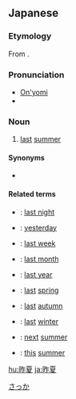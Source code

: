 ==Japanese==
{{ja-kanjitab|さく|k1=さっ|か|yomi=o}}

===Etymology===
From {{etyl|zhx|ja|sort=さっか}} {{m|zh|昨夏}}.

===Pronunciation===
* [[音読み|On'yomi]]
* {{IPA|lang=ja|[sa̠k.ka̠]}}

===Noun===
{{ja-noun|さっか|hhira=さくか}}

# [[last]] [[summer]]

====Synonyms====
* {{ja-r|去夏|きょか}}

====Related terms====
* {{ja-r|昨晩|さくばん}}: [[last night]]
* {{ja-r|昨日|きのう}}: [[yesterday]]
* {{ja-r|昨週|さくしゅう}}: [[last week]]
* {{ja-r|昨月|さくげつ}}: [[last month]]
* {{ja-r|昨年|さくねん}}: [[last year]]
* {{ja-r|昨春|さくしゅん}}: [[last]] [[spring]]
* {{ja-r|昨秋|さくしゅう}}: [[last]] [[autumn]]
* {{ja-r|昨冬|さくとう}}: [[last]] [[winter]]
* {{ja-r|来夏|らいか}}: [[next]] [[summer]]
* {{ja-r|今夏|こんか}}: [[this]] [[summer]]

[[Category:ja:Time|さっか]]

[[hu:昨夏]]
[[ja:昨夏]]